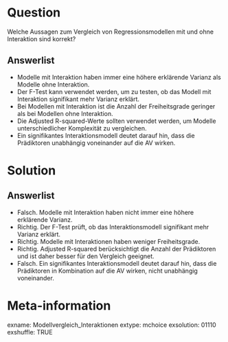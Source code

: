 Question
========
Welche Aussagen zum Vergleich von Regressionsmodellen mit und ohne Interaktion sind korrekt?

Answerlist
----------
* Modelle mit Interaktion haben immer eine höhere erklärende Varianz als Modelle ohne Interaktion.
* Der F-Test kann verwendet werden, um zu testen, ob das Modell mit Interaktion signifikant mehr Varianz erklärt.
* Bei Modellen mit Interaktion ist die Anzahl der Freiheitsgrade geringer als bei Modellen ohne Interaktion.
* Die Adjusted R-squared-Werte sollten verwendet werden, um Modelle unterschiedlicher Komplexität zu vergleichen.
* Ein signifikantes Interaktionsmodell deutet darauf hin, dass die Prädiktoren unabhängig voneinander auf die AV wirken.

Solution
========
Answerlist
----------
* Falsch. Modelle mit Interaktion haben nicht immer eine höhere erklärende Varianz.
* Richtig. Der F-Test prüft, ob das Interaktionsmodell signifikant mehr Varianz erklärt.
* Richtig. Modelle mit Interaktionen haben weniger Freiheitsgrade.
* Richtig. Adjusted R-squared berücksichtigt die Anzahl der Prädiktoren und ist daher besser für den Vergleich geeignet.
* Falsch. Ein signifikantes Interaktionsmodell deutet darauf hin, dass die Prädiktoren in Kombination auf die AV wirken, nicht unabhängig voneinander.

Meta-information
================
exname: Modellvergleich_Interaktionen
extype: mchoice 
exsolution: 01110
exshuffle: TRUE
